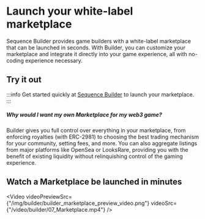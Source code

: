 
# Launch your white-label marketplace

Sequence Builder provides game builders with a white-label marketplace that can be launched in seconds. With Builder, you can customize your marketplace and integrate it directly into your game experience, all with no-coding experience necessary.

## Try it out

:::info
Get started quickly at [Sequence Builder](https://sequence.build/) to launch your marketplace.
:::

##### Why would I want my own Marketplace for my web3 game?

Builder gives you full control over everything in your marketplace, from enforcing royalties (with ERC-2981) to
choosing the best trading mechanism for your community, setting fees, and more.
You can also aggregate listings from major platforms like OpenSea or LooksRare, providing you with the benefit of existing liquidity without relinquishing control of the gaming experience.

## Watch a Marketplace be launched in minutes

<Video
  videoPreviewSrc={"/img/builder/builder_marketplace_preview_video.png"}
  videoSrc={"/video/builder/07_Marketplace.mp4"}
/>
